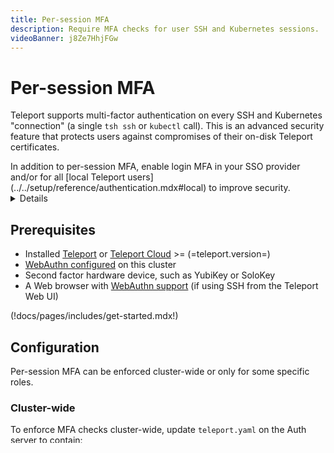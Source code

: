 ```yaml
---
title: Per-session MFA
description: Require MFA checks for user SSH and Kubernetes sessions.
videoBanner: j8Ze7HhjFGw
---
```


# Per-session MFA

Teleport supports multi-factor authentication on every SSH and Kubernetes
"connection" (a single `tsh ssh` or `kubectl` call). This is an advanced
security feature that protects users against compromises of their on-disk
Teleport certificates.

<Admonition type="note">
  In addition to per-session MFA, enable login MFA in your SSO provider and/or for all [local Teleport
  users](../../setup/reference/authentication.mdx#local) to improve security.
</Admonition>

<Details
  title="Version warning"
  opened={false}
  scope={["oss", "enterprise"]}
  scopeOnly={true}
  min="6.1"
>
  Per-session MFA checks were introduced in Teleport v6.1. To enforce the
  checks, you must update **all** `teleport` binaries in your deployment. If
  only Auth and Proxy services are updated, these checks will *not* be properly
  enforced. Additionally, only v6.1 or newer `tsh` binaries implement
  per-session MFA checks.
</Details>


## Prerequisites

- Installed [Teleport](../getting-started.mdx) or [Teleport Cloud](../../cloud/introduction.mdx) >= (=teleport.version=)
- [WebAuthn configured](webauthn.mdx) on this cluster
- Second factor hardware device, such as YubiKey or SoloKey
- A Web browser with [WebAuthn support](
  https://developers.yubico.com/WebAuthn/WebAuthn_Browser_Support/) (if using
  SSH from the Teleport Web UI)

(!docs/pages/includes/get-started.mdx!)


## Configuration

Per-session MFA can be enforced cluster-wide or only for some specific roles.

### Cluster-wide

To enforce MFA checks cluster-wide, update `teleport.yaml` on the Auth server
to contain:

```yaml
auth_service:
  authentication:
    # require per-session MFA cluster-wide
    require_session_mfa: yes
```

### Per role

To enforce MFA checks for a specific role, update the role to contain:

```yaml
kind: role
version: v3
metadata:
  name: example-role-with-mfa
spec:
  options:
    # require per-session MFA for this role
    require_session_mfa: true
  allow:
    ...
  deny:
    ...
```

Role-specific enforcement only applies when accessing SSH nodes or Kubernetes
clusters matching that role's `allow` section.

#### Roles example

Let's walk through an example of setting up per-session MFA checks for roles.

Jerry is an engineer with access to the company infrastructure. The
infrastructure is split into development and production environments. Security
engineer Olga wants to enforce MFA checks for accessing production servers.
Development servers don't require this to reduce engineers' friction.

Olga defines two Teleport roles: `access-dev` and `access-prod`:

```yaml
# access-dev.yaml
kind: role
version: v4
metadata:
  name: access-dev
spec:
  allow:
    node_labels:
      env: dev
    kubernetes_labels:
      env: dev
    db_labels:
      'env': dev
    db_users:
    - '*'
    db_names:
    - '*'
  deny: {}
---
# access-prod.yaml
kind: role
version: v4
metadata:
  name: access-prod
spec:
  options:
    # require per-session MFA for production access
    require_session_mfa: true
  allow:
    node_labels:
      env: prod
    kubernetes_labels:
      env: prod
    db_labels:
      'env': prod
    db_users:
    - '*'
    db_names:
    - '*'
  deny: {}
```

Olga then assigns both roles to all engineers, including Jerry.

When Jerry logs into node `dev1.example.com` (with label `env: dev`), nothing
special happens:

```code
$ tsh ssh dev1.example.com

# jerry@dev1.example.com >
```

But when Jerry logs into node `prod3.example.com` (with label `env: prod`), he
gets prompted for an MFA check:

```code
$ tsh ssh prod3.example.com
# Tap any security key <tap>

# jerry@prod3.example.com >
```

If per-session MFA was enabled cluster-wide, Jerry would be prompted for MFA
even when logging into `dev1.example.com`.


## Database access MFA

Database access supports per-connection MFA. When Jerry connects to the database
`prod-mysql-instance` (with label `env: prod`), he gets
prompted for an MFA check for each `tsh db connect` call:

```code
$ tsh db connect prod-mysql-instance
# Tap any security key

# Welcome to the MySQL monitor.  Commands end with ; or \g.
# Your MySQL connection id is 10002
# Server version: 8.0.0-Teleport (Ubuntu)
#
# Copyright (c) 2000, 2021, Oracle and/or its affiliates.
#
# Oracle is a registered trademark of Oracle Corporation and/or its
# affiliates. Other names may be trademarks of their respective
# owners.
#
# Type 'help;' or '\h' for help. Type '\c' to clear the current input statement.
#
# mysql>
```

## Limitations

Current limitations for this feature are:

- WebAuthn hardware devices aren't currently supported in `tsh` on Windows.
- Only `tsh ssh` supports per-session MFA authentication for SSH (OpenSSH `ssh`
  does not).
- Only `kubectl` supports per-session U2F authentication for Kubernetes.
- Application access clients don't support per-session MFA
  authentication yet, although cluster and role configuration applies to them.
  If you enable per-session MFA checks cluster-wide, you will not be able to
  use Application access. We're working on integrating per-session
  MFA checks for these clients.
